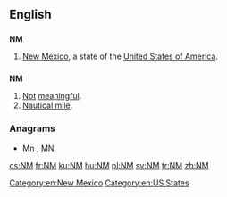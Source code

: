 {{also|Nm|nm}}
==English==

==={{abbreviation-old}}===
'''NM'''

# [[New Mexico]], a state of the [[United States of America]].

==={{initialism-old|en}}===
'''NM'''

# [[not|Not]] [[meaningful]].
# [[nautical mile|Nautical mile]].

===Anagrams===
* [[Mn#English|Mn]] , [[MN#English|MN]]

[[Category:en:New Mexico]]
[[Category:en:US States]]

[[cs:NM]]
[[fr:NM]]
[[ku:NM]]
[[hu:NM]]
[[pl:NM]]
[[sv:NM]]
[[tr:NM]]
[[zh:NM]]
